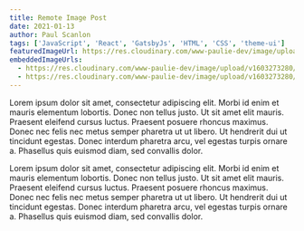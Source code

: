 ```yaml
---
title: Remote Image Post
date: 2021-01-13
author: Paul Scanlon
tags: ['JavaScript', 'React', 'GatsbyJs', 'HTML', 'CSS', 'theme-ui']
featuredImageUrl: https://res.cloudinary.com/www-paulie-dev/image/upload/v1603273280/paulie.dev/placeholder_ekfnq2.jpg
embeddedImageUrls:
  - https://res.cloudinary.com/www-paulie-dev/image/upload/v1603273280/paulie.dev/placeholder_ekfnq2.jpg
  - https://res.cloudinary.com/www-paulie-dev/image/upload/v1603273280/paulie.dev/placeholder_ekfnq2.jpg
---
```


Lorem ipsum dolor sit amet, consectetur adipiscing elit. Morbi id enim et mauris elementum lobortis. Donec non tellus
justo. Ut sit amet elit mauris. Praesent eleifend cursus luctus. Praesent posuere rhoncus maximus. Donec nec felis nec
metus semper pharetra ut ut libero. Ut hendrerit dui ut tincidunt egestas. Donec interdum pharetra arcu, vel egestas
turpis ornare a. Phasellus quis euismod diam, sed convallis dolor.

<GatsbyImage alt="" image={props.embedded.image1} />

Lorem ipsum dolor sit amet, consectetur adipiscing elit. Morbi id enim et mauris elementum lobortis. Donec non tellus
justo. Ut sit amet elit mauris. Praesent eleifend cursus luctus. Praesent posuere rhoncus maximus. Donec nec felis nec
metus semper pharetra ut ut libero. Ut hendrerit dui ut tincidunt egestas. Donec interdum pharetra arcu, vel egestas
turpis ornare a. Phasellus quis euismod diam, sed convallis dolor.

<GatsbyImage alt="" image={props.embedded.image2} />
